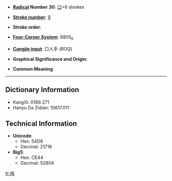 * '''[[Wiktionary:Chinese radical index| Radical]] Number 30''': [[Wiktionary:Chinese radical index 口|口]]+6 strokes

* '''[[Wiktionary:Chinese total strokes index|Stroke number]]''': [[Wiktionary:Chinese total strokes index 9|9]]

* '''Stroke order''': 

* '''[[Wiktionary:Chinese four corner index|Four-Corner System]]''': 6805<sub>0</sub>

* '''[[Wiktionary:Chinese Cangjie index|Cangjie input]]''': 口人手 (ROQ)

* '''Graphical Significance and Origin''': 

* '''Common Meaning'''

----

== Dictionary Information ==

* KangXi: 0189.271
* Hanyu Da Zidian: 10617.011

== Technical Information ==

* '''Unicode''':
** Hex: 54D6
** Decimal: 21718
* '''Big5''':
** Hex: CE44
** Decimal: 52804

[[fr:哖]]